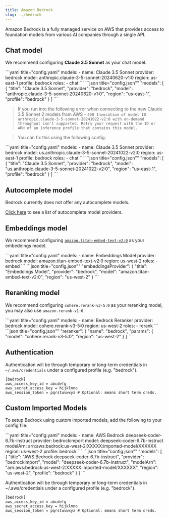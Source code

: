 ```yaml
---
title: Amazon Bedrock
slug: ../bedrock
---
```



Amazon Bedrock is a fully managed service on AWS that provides access to foundation models from various AI companies through a single API.

## Chat model

We recommend configuring **Claude 3.5 Sonnet** as your chat model.

<Tabs groupId="config-example">
  <TabItem value="yaml" label="YAML">
  ```yaml title="config.yaml"
  models:
    - name: Claude 3.5 Sonnet
      provider: bedrock
      model: anthropic.claude-3-5-sonnet-20240620-v1:0
      region: us-east-1
      profile: bedrock
      roles:
        - chat
  ```
  </TabItem>
  <TabItem value="json" label="JSON">
  ```json title="config.json""
    "models": [
      {
        "title": "Claude 3.5 Sonnet", 
        "provider": "bedrock",
        "model": "anthropic.claude-3-5-sonnet-20240620-v1:0",
        "region": "us-east-1",
        "profile": "bedrock"
      }
    ]
  ```
  </TabItem>
</Tabs>

> If you run into the following error when connecting to the new Claude 3.5 Sonnet 2 models from AWS - `400 Invocation of model ID anthropic.claude-3-5-sonnet-20241022-v2:0 with on-demand throughput isn't supported. Retry your request with the ID or ARN of an inference profile that contains this model.`

> You can fix this using the following config:

<Tabs groupId="config-example">
  <TabItem value="yaml" label="YAML">
  ```yaml title="config.yaml"
  models:
    - name: Claude 3.5 Sonnet
      provider: bedrock
      model: us.anthropic.claude-3-5-sonnet-20241022-v2:0
      region: us-east-1
      profile: bedrock
      roles:
        - chat
  ```
  </TabItem>
  <TabItem value="json" label="JSON">
  ```json title="config.json""
    "models": [
      {
        "title": "Claude 3.5 Sonnet",
        "provider": "bedrock",
        "model": "us.anthropic.claude-3-5-sonnet-20241022-v2:0",
        "region": "us-east-1",
        "profile": "bedrock"
      }
    ]
  ```
  </TabItem>
</Tabs>

## Autocomplete model

Bedrock currently does not offer any autocomplete models.

[Click here](../../model-types/autocomplete.md) to see a list of autocomplete model providers.

## Embeddings model

We recommend configuring [`amazon.titan-embed-text-v2:0`](https://docs.aws.amazon.com/bedrock/latest/devguide/models.html#amazon.titan-embed-text-v2-0) as your embeddings model.

<Tabs groupId="config-example">
  <TabItem value="yaml" label="YAML">
  ```yaml title="config.yaml"
  models:
    - name: Embeddings Model
      provider: bedrock
      model: amazon.titan-embed-text-v2:0
      region: us-west-2
      roles:
        - embed
  ```
  </TabItem>
  <TabItem value="json" label="JSON">
  ```json title="config.json""
    "embeddingsProvider": {
      "title": "Embeddings Model",
      "provider": "bedrock",
      "model": "amazon.titan-embed-text-v2:0",
      "region": "us-west-2"
    }
  ```
  </TabItem>
</Tabs>

## Reranking model

We recommend configuring `cohere.rerank-v3-5:0` as your reranking model, you may also use `amazon.rerank-v1:0`.

<Tabs groupId="config-example">
  <TabItem value="yaml" label="YAML">
  ```yaml title="config.yaml"
  models:
    - name: Bedrock Reranker
      provider: bedrock
      model: cohere.rerank-v3-5:0
      region: us-west-2
      roles:
        - rerank
  ```
  </TabItem>
  <TabItem value="json" label="JSON">
  ```json title="config.json""
    "reranker": {
      "name": "bedrock",
      "params": {
        "model": "cohere.rerank-v3-5:0",
        "region": "us-west-2"
      }
    }
  ```
  </TabItem>
</Tabs>

## Authentication

Authentication will be through temporary or long-term credentials in
`~/.aws/credentials` under a configured profile (e.g. "bedrock").

```title="~/.aws/credentials
[bedrock]
aws_access_key_id = abcdefg
aws_secret_access_key = hijklmno
aws_session_token = pqrstuvwxyz # Optional: means short term creds.
```

## Custom Imported Models

To setup Bedrock using custom imported models, add the following to your config file:

<Tabs groupId="config-example">
  <TabItem value="yaml" label="YAML">
  ```yaml title="config.yaml"
  models:
    - name: AWS Bedrock deepseek-coder-6.7b-instruct
      provider: bedrockimport
      model: deepseek-coder-6.7b-instruct
      modelArn: arn:aws:bedrock:us-west-2:XXXXX:imported-model/XXXXXX
      region: us-west-2
      profile: bedrock
  ```
  </TabItem>
  <TabItem value="json" label="JSON">
  ```json title="config.json""
    "models": [
      {
        "title": "AWS Bedrock deepseek-coder-6.7b-instruct",
        "provider": "bedrockimport",
        "model": "deepseek-coder-6.7b-instruct",
        "modelArn": "arn:aws:bedrock:us-west-2:XXXXX:imported-model/XXXXXX", 
        "region": "us-west-2",
        "profile": "bedrock"
      }
    ]
  ```
  </TabItem>
</Tabs>

Authentication will be through temporary or long-term credentials in
~/.aws/credentials under a configured profile (e.g. "bedrock").

```title="~/.aws/credentials
[bedrock]
aws_access_key_id = abcdefg
aws_secret_access_key = hijklmno
aws_session_token = pqrstuvwxyz # Optional: means short term creds.
```

